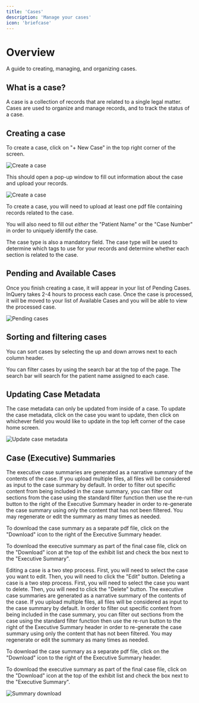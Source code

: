 ```yaml
---
title: 'Cases'
description: 'Manage your cases'
icon: 'briefcase'
---
```


# Overview

A guide to creating, managing, and organizing cases.

## What is a case?
A case is a collection of records that are related to a single legal matter. Cases are used to organize and manage records, and to track the status of a case.

## Creating a case

To create a case, click on "+ New Case" in the top right corner of the screen.

<img src="/images/case-management/new-case.png" alt="Create a case" />

This should open a pop-up window to fill out information about the case and upload your records.

<img src="/images/case-management/new-case-modal.png" alt="Create a case" />

To create a case, you will need to upload at least one pdf file containing records related to the case. 

You will also need to fill out <em>either</em> the "Patient Name" or the "Case Number" in order to uniquely identify the case.

The case type is also a mandatory field. The case type will be used to determine which tags to use for your records and determine whether each section is related to the case.

## Pending and Available Cases
Once you finish creating a case, it will appear in your list of Pending Cases. InQuery takes 2-4 hours to process each case. Once the case is processed, it will be moved to your list of Available Cases and you will be able to view the processed case.

<img src="/images/case-management/pending-approved.png" alt="Pending cases" />

## Sorting and filtering cases

You can sort cases by selecting the up and down arrows next to each column header. 

You can filter cases by using the search bar at the top of the page. The search bar will search for the patient name assigned to each case.

## Updating Case Metadata

The case metadata can only be updated from inside of a case. To update the case metadata, click on the case you want to update, then click on whichever field you would like to update in the top left corner of the case home screen.

<img src="/images/case-management/case-update.png" alt="Update case metadata" />


## Case (Executive) Summaries
The executive case summaries are generated as a narrative summary of the contents of the case. If you upload multiple files, all files will be considered as input to the case summary by default. In order to filter out specific content from being included in the case summary, you can filter out sections from the case using the standard filter function 
then use the re-run button to the right of the Executive Summary header in order to re-generate the case summary using only the content that has not been filtered. You may regenerate or edit the summary as many times as needed.

To download the case summary as a separate pdf file, click on the "Download" icon to the right of the Executive Summary header.

To download the executive summary as part of the final case file, click on the "Download" icon at the top of the exhibit list and check the box next to the "Executive Summary".

<!-- <img src="/images/case-management/summary-download.png" alt="Summary download" /> -->


<AccordionGroup>
<Accordion title="Editing">
Editing a case is a two step process. First, you will need to select the case you want to edit. Then, you will need to click the "Edit" button.
</Accordion>
<Accordion title="Deleting">
Deleting a case is a two step process. First, you will need to select the case you want to delete. Then, you will need to click the "Delete" button.
</Accordion>
<Accordion title="Downloading">
The executive case summaries are generated as a narrative summary of the contents of the case. If you upload multiple files, all files will be considered as input to the case summary by default. In order to filter out specific content from being included in the case summary, you can filter out sections from the case using the standard filter function 
then use the re-run button to the right of the Executive Summary header in order to re-generate the case summary using only the content that has not been filtered. You may regenerate or edit the summary as many times as needed.

To download the case summary as a separate pdf file, click on the "Download" icon to the right of the Executive Summary header.

To download the executive summary as part of the final case file, click on the "Download" icon at the top of the exhibit list and check the box next to the "Executive Summary".

<img src="/images/case-management/summary-download.png" alt="Summary download" /></Accordion>
</AccordionGroup>

